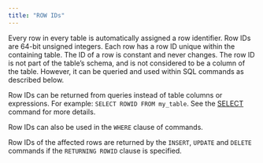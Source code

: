 ---
title: "ROW IDs"
---

Every row in every table is automatically assigned a row identifier. Row IDs are 64-bit unsigned integers. Each row has a row ID unique within the containing table. The ID of a row is constant and never changes. The row ID is not part of the table’s schema, and is not considered to be a column of the table. However, it can be queried and used within SQL commands as described below.

Row IDs can be returned from queries instead of table columns or expressions. For example: `SELECT ROWID FROM my_table`. See the [SELECT](/sql/dql/select) command for more details.

Row IDs can also be used in the `WHERE` clause of commands.

Row IDs of the affected rows are returned by the `INSERT`, `UPDATE` and `DELETE` commands if the `RETURNING ROWID` clause is specified.